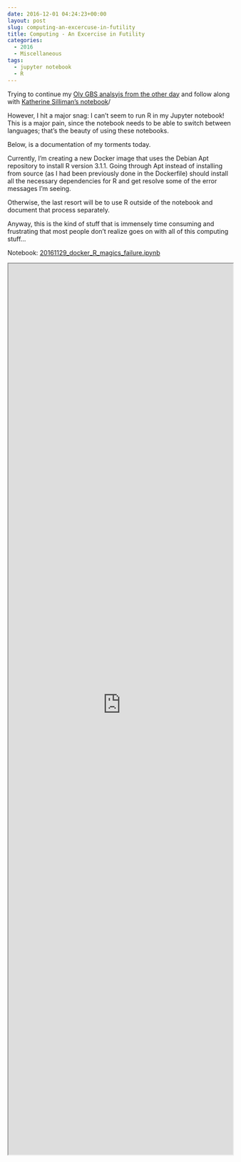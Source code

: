 ```yaml
---
date: 2016-12-01 04:24:23+00:00
layout: post
slug: computing-an-excercuse-in-futility
title: Computing - An Excercise in Futility
categories:
  - 2016
  - Miscellaneous
tags:
  - jupyter notebook
  - R
---
```


Trying to continue my [Oly GBS analsyis from the other day](https://robertslab.github.io/sams-notebook/posts/2016/2016-11-17-data-analysis-initial-o-lurida-fst-determination-from-gbs-data/) and follow along with [Katherine Silliman's notebook](https://github.com/ksil91/2016_Notebook/blob/master/2bRAD%20Subset%20Population%20Structure%20Analysis.ipynb)/

However, I hit a major snag: I can't seem to run R in my Jupyter notebook! This is a major pain, since the notebook needs to be able to switch between languages; that's the beauty of using these notebooks.

Below, is a documentation of my torments today.

Currently, I'm creating a new Docker image that uses the Debian Apt repository to install R version 3.1.1. Going through Apt instead of installing from source (as I had been previously done in the Dockerfile) should install all the necessary dependencies for R and get resolve some of the error messages I'm seeing.

Otherwise, the last resort will be to use R outside of the notebook and document that process separately.

Anyway, this is the kind of stuff that is immensely time consuming and frustrating that most people don't realize goes on with all of this computing stuff...

Notebook: [20161129_docker_R_magics_failure.ipynb](https://github.com/sr320/LabDocs/blob/master/jupyter_nbs/sam/20161129_docker_R_magics_failure.ipynb)

<iframe src="https://render.githubusercontent.com/view/ipynb?commit=5c8ec3567111f8b13a7fdfca4f5c8a0cb2dbd0a0&enc;_url=68747470733a2f2f7261772e67697468756275736572636f6e74656e742e636f6d2f73723332302f4c6162446f63732f356338656333353637313131663862313361376664666361346635633861306362326462643061302f6a7570797465725f6e62732f73616d2f32303136313132395f646f636b65725f525f6d61676963735f6661696c7572652e6970796e62&nwo;=sr320%2FLabDocs&path;=jupyter_nbs%2Fsam%2F20161129_docker_R_magics_failure.ipynb&repository;_id=13746500#408ba287-eb47-4bac-a308-27902e0a68f2" width="100%" height="2000" scrolling="yes"></iframe>
